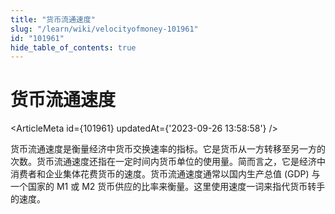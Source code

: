 ```yaml
---
title: "货币流通速度"
slug: "/learn/wiki/velocityofmoney-101961"
id: "101961"
hide_table_of_contents: true
---
```



# 货币流通速度

<ArticleMeta id={101961} updatedAt={'2023-09-26 13:58:58'} />
<div className='border-solid border-b border-t-0 my-4 border-[var(--ifm-color-gray-300)]' />

货币流通速度是衡量经济中货币交换速率的指标。它是货币从一方转移至另一方的次数。货币流通速度还指在一定时间内货币单位的使用量。简而言之，它是经济中消费者和企业集体花费货币的速度。货币流通速度通常以国内生产总值 (GDP) 与一个国家的 M1 或 M2 货币供应的比率来衡量。这里使用速度一词来指代货币转手的速度。
